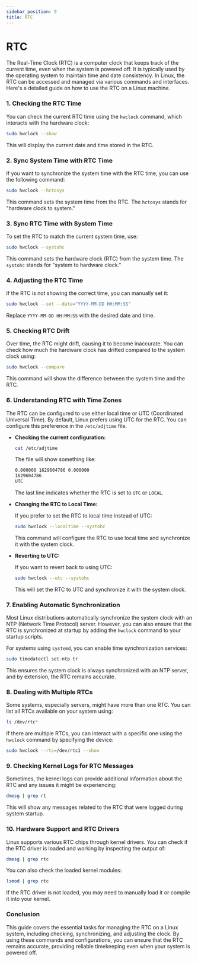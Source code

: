 ```yaml
---
sidebar_position: 9
title: RTC
---
```

# RTC

The Real-Time Clock (RTC) is a computer clock that keeps track of the current time, even when the system is powered off. It is typically used by the operating system to maintain time and date consistency. In Linux, the RTC can be accessed and managed via various commands and interfaces. Here's a detailed guide on how to use the RTC on a Linux machine.

### **1. Checking the RTC Time**

You can check the current RTC time using the `hwclock` command, which interacts with the hardware clock:

```bash
sudo hwclock --show
```

This will display the current date and time stored in the RTC.

### **2. Sync System Time with RTC Time**

If you want to synchronize the system time with the RTC time, you can use the following command:

```bash
sudo hwclock --hctosys
```

This command sets the system time from the RTC. The `hctosys` stands for "hardware clock to system."

### **3. Sync RTC Time with System Time**

To set the RTC to match the current system time, use:

```bash
sudo hwclock --systohc
```

This command sets the hardware clock (RTC) from the system time. The `systohc` stands for "system to hardware clock."

### **4. Adjusting the RTC Time**

If the RTC is not showing the correct time, you can manually set it:

```bash
sudo hwclock --set --date="YYYY-MM-DD HH:MM:SS"
```

Replace `YYYY-MM-DD HH:MM:SS` with the desired date and time.

### **5. Checking RTC Drift**

Over time, the RTC might drift, causing it to become inaccurate. You can check how much the hardware clock has drifted compared to the system clock using:

```bash
sudo hwclock --compare
```

This command will show the difference between the system time and the RTC.

### **6. Understanding RTC with Time Zones**

The RTC can be configured to use either local time or UTC (Coordinated Universal Time). By default, Linux prefers using UTC for the RTC. You can configure this preference in the `/etc/adjtime` file.

- **Checking the current configuration:**
    
    ```bash
    cat /etc/adjtime
    ```
    
    The file will show something like:
    
    ```bash
    0.000000 1629604786 0.000000
    1629604786
    UTC
    ```
    
    The last line indicates whether the RTC is set to `UTC` or `LOCAL`.
    
- **Changing the RTC to Local Time:**
    
    If you prefer to set the RTC to local time instead of UTC:
    
    ```bash
    sudo hwclock --localtime --systohc
    ```
    
    This command will configure the RTC to use local time and synchronize it with the system clock.
    
- **Reverting to UTC:**
    
    If you want to revert back to using UTC:
    
    ```bash
    sudo hwclock --utc --systohc
    ```
    
    This will set the RTC to UTC and synchronize it with the system clock.
    

### **7. Enabling Automatic Synchronization**

Most Linux distributions automatically synchronize the system clock with an NTP (Network Time Protocol) server. However, you can also ensure that the RTC is synchronized at startup by adding the `hwclock` command to your startup scripts.

For systems using `systemd`, you can enable time synchronization services:

```bash
sudo timedatectl set-ntp tr
```

This ensures the system clock is always synchronized with an NTP server, and by extension, the RTC remains accurate.

### **8. Dealing with Multiple RTCs**

Some systems, especially servers, might have more than one RTC. You can list all RTCs available on your system using:

```bash
ls /dev/rtc*
```

If there are multiple RTCs, you can interact with a specific one using the `hwclock` command by specifying the device:

```bash
sudo hwclock --rtc=/dev/rtc1 --show
```

### **9. Checking Kernel Logs for RTC Messages**

Sometimes, the kernel logs can provide additional information about the RTC and any issues it might be experiencing:

```bash
dmesg | grep rt
```

This will show any messages related to the RTC that were logged during system startup.

### **10. Hardware Support and RTC Drivers**

Linux supports various RTC chips through kernel drivers. You can check if the RTC driver is loaded and working by inspecting the output of:

```bash
dmesg | grep rtc
```

You can also check the loaded kernel modules:

```bash
lsmod | grep rtc
```

If the RTC driver is not loaded, you may need to manually load it or compile it into your kernel.

### Conclusion

This guide covers the essential tasks for managing the RTC on a Linux system, including checking, synchronizing, and adjusting the clock. By using these commands and configurations, you can ensure that the RTC remains accurate, providing reliable timekeeping even when your system is powered off.